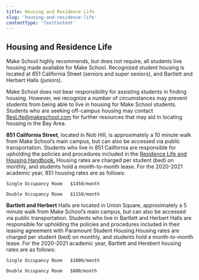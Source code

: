 ```yaml
---
title: Housing and Residence Life
slug: 'housing-and-residence-life'
contentType: 'TextContent'
---
```


## Housing and Residence Life

Make School highly recommends, but does not require, all students live housing made available for
Make School. Recognized student housing is located at 851 California Street (seniors and super
seniors), and Bartlett and Herbert Halls (juniors).

Make School does not bear responsibility for assisting students in finding housing. However, we
recognize a number of circumstances may prevent students from being able to live in housing for Make
School students. Students who are seeking off-campus housing may contact
[ResLife@makeschool.com](mailto:ResLife@makeschool.com) for further resources that may aid in
locating housing in the Bay Area.

**851 California Street**, located in Nob Hill, is approximately a 10 minute walk from Make School’s
main campus, but can also be accessed via public transportation. Students who live in 851 California
are responsible for upholding the policies and procedures included in the
[Residence Life ](make.sc/res-life-handbook)[and Housing Handbook.](make.sc/res-life-handbook)
Housing rates are charged per student (bed) on monthly, and students hold a month-to-month lease.
For the 2020-2021 academic year, 851 housing rates are as follows:

    Single Occupancy Room	$1450/month

    Double Occupancy Room 	$1150/month

**Bartlett and Herbert** Halls are located in Union Square, approximately a 5 minute walk from Make
School’s main campus, but can also be accessed via public transportation. Students who live in
Bartlett and Herbert Halls are responsible for upholding the policies and procedures included in
their leasing agreement with Paramount Student Housing.Housing rates are charged per student (bed)
on monthly, and students hold a month-to-month lease. For the 2020-2021 academic year, Bartlett and
Herebert housing rates are as follows:

    Single Occupancy Room	$1000/month

    Double Occupancy Room 	$800/month
